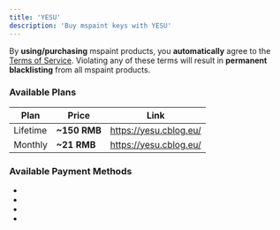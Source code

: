 ```yaml
---
title: 'YESU'
description: 'Buy mspaint keys with YESU'
---
```


<Callout type="warn">By **using/purchasing** mspaint products, you **automatically** agree to the [Terms of Service](https://www.mspaint.cc/tos). Violating any of these terms will result in **permanent blacklisting** from all mspaint products.</Callout>

### Available Plans
| Plan          | Price        | Link                   |
|-------------- | ------------ | ---------------------- |
| Lifetime      | **~150 RMB** | https://yesu.cblog.eu/ |
| Monthly       | **~21 RMB**  | https://yesu.cblog.eu/ |

### Available Payment Methods
- <PaymentItem icon="wechat.png" name="WeChat Pay" />
- <PaymentItem icon="alipay.png" name="Alipay" />
- <PaymentItem icon="fps.png" name="Hong Kong (FPS Payment)" />
- <BankIcon />